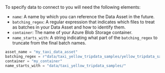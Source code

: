 
To specify data to connect to you will need the following elements:
- `name`: A name by which you can reference the Data Asset in the future.
- `batching_regex`: A regular expression that indicates which files to treat as batches in your Data Asset and how to identify them.
- `container`: The name of your Azure Blob Storage container.
- `name_starts_with`: A string indicating what part of the `batching_regex` to truncate from the final batch names.

```python title="Python code"
asset_name = "my_taxi_data_asset"
batching_regex = r"data/taxi_yellow_tripdata_samples/yellow_tripdata_sample_(?P<year>\d{4})-(?P<month>\d{2})\.csv"
container = "my_container"
name_starts_with = "data/taxi_yellow_tripdata_samples/"
```